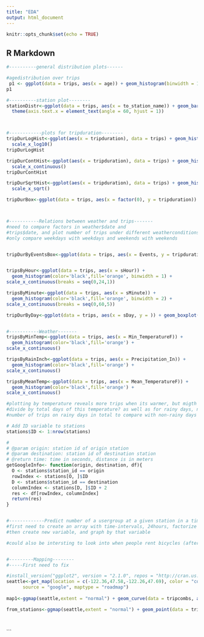 ```yaml
---
title: "EDA"
output: html_document
---
```


```r
knitr::opts_chunk$set(echo = TRUE)
```

## R Markdown
```r
#----------general distribution plots------

#agedistribution over trips
 p1 <- ggplot(data = trips, aes(x = age)) + geom_histogram(binwidth = 1, color='black',fill='orange') + scale_x_continuous(breaks = seq(15,81,5))
p1

#----------station plot--------
stationDistr<-ggplot(data = trips, aes(x = to_station_name)) + geom_bar(color='black',fill='orange') + 
  theme(axis.text.x = element_text(angle = 60, hjust = 1))



#------------plots for tripduration--------
tripDurLogHist<-ggplot(aes(x = tripduration), data = trips) + geom_histogram(color='black',fill='orange') + 
  scale_x_log10()
tripDurLogHist

tripDurContHist<-ggplot(aes(x = tripduration), data = trips) + geom_histogram(color='black',fill='orange') + 
  scale_x_continuous()
tripDurContHist

tripDurSqrtHist<-ggplot(aes(x = tripduration), data = trips) + geom_histogram(color='black',fill='orange') + 
  scale_x_sqrt()

tripDurBox<-ggplot(data = trips, aes(x = factor(0), y = tripduration)) + geom_boxplot() + scale_y_continuous(limits = c(0,1000)) + coord_flip()



#-----------Relations between weather and trips-------
#need to compare factors in weather$date and 
#trips$date, and plot number of trips under different weatherconditions, and 
#only compare weekdays with weekdays and weekends with weekends


tripDurByEventsBox<-ggplot(data = trips, aes(x = Events, y = tripduration)) + geom_boxplot()  #scale_y_continuous(limits = c(0,1500)) + coord_flip()


tripsByHour<-ggplot(data = trips, aes(x = sHour)) + 
  geom_histogram(color='black',fill='orange', binwidth = 1) +
scale_x_continuous(breaks = seq(0,24,1))

tripsByMinute<-ggplot(data = trips, aes(x = sMinute)) + 
  geom_histogram(color='black',fill='orange', binwidth = 2) +
scale_x_continuous(breaks = seq(0,60,5))

tripDurByDay<-ggplot(data = trips, aes(x = sDay, y = )) + geom_boxplot()


#-----------Weather-------
tripsByMinTemp<-ggplot(data = trips, aes(x = Min_TemperatureF)) + 
  geom_histogram(color='black',fill='orange') +
scale_x_continuous()

tripsByRainInch<-ggplot(data = trips, aes(x = Precipitation_In)) + 
  geom_histogram(color='black',fill='orange') +
scale_x_continuous()

tripsByMeanTemp<-ggplot(data = trips, aes(x = Mean_TemperatureF)) + 
  geom_histogram(color='black',fill='orange') +
scale_x_continuous()

#plotting by temperature reveals more trips when its warmer, but migth need to 
#divide by total days of this temperature? as well as for rainy days, need to divide
#number of trips on rainy days in total to compare with non-rainy days

# Add ID variable to stations
stations$ID <- 1:nrow(stations)

#
# @param origin: station id of origin station
# @param destination: station id of destination station
# @return time: time in seconds, distance is in meters
getGoogleInfo<- function(origin, destination, df){
  O <- stations$station_id == origin
  rowIndex <- stations[O, ]$ID
  D <- stations$station_id == destination
  columnIndex <- stations[D, ]$ID + 2
  res <- df[rowIndex, columnIndex]
  return(res)
}


#-------------Predict number of a usergroup at a given station in a timerange--------
#first need to create an array with time-intervals, 24hours, factorize
#then create new variable, and graph by that variable

#could also be intersting to look into when people rent bicycles (after whole hours)


#---------Mapping--------
#-----First need to fix

#install_version("ggplot2", version = "2.1.0", repos = "http://cran.us.r-project.org")
seattle<-get_map(location = c(-122.36,47.58,-122.26,47.69), color = "color",
      source = "google", maptype = "roadmap")
      
map1<-ggmap(seattle,extent = "normal") + geom_curve(data = tripcombs, aes(x = from_long,y = from_lat, xend = to_long, yend = to_lat), angle = 45, color = "blue") + coord_cartesian()

from_stations<-ggmap(seattle,extent = "normal") + geom_point(data = trips, aes(x = from_long,y = from_lat), color = "blue") + coord_cartesian()




```







```

